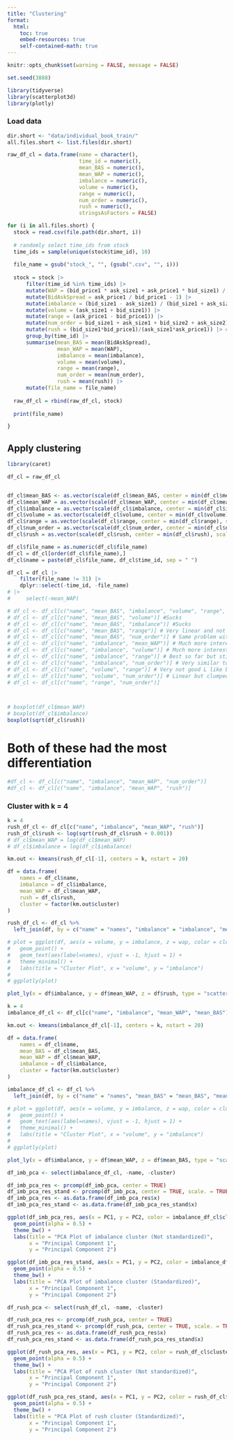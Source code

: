 ---
title: "Clustering"
format:
  html:
    toc: true
    embed-resources: true
    self-contained-math: true
---

```{r setup, include=FALSE}
knitr::opts_chunk$set(warning = FALSE, message = FALSE)

set.seed(3888)
```

```{r}
library(tidyverse)
library(scatterplot3d)
library(plotly)
```

### Load data

```{r}
dir.short <- "data/individual_book_train/"
all.files.short <- list.files(dir.short)

raw_df_cl = data.frame(name = character(),
                       time_id = numeric(),
                       mean_BAS = numeric(),
                       mean_WAP = numeric(),
                       imbalance = numeric(),
                       volume = numeric(),
                       range = numeric(),
                       num_order = numeric(),
                       rush = numeric(),
                       stringsAsFactors = FALSE)

for (i in all.files.short) {
  stock = read.csv(file.path(dir.short, i))
  
  # randomly select time_ids from stock
  time_ids = sample(unique(stock$time_id), 10)
  
  file_name = gsub("stock_", "", (gsub(".csv", "", i)))
  
  stock = stock |> 
      filter(time_id %in% time_ids) |>
      mutate(WAP = (bid_price1 * ask_size1 + ask_price1 * bid_size1) / (bid_size1 + ask_size1)) |>
      mutate(BidAskSpread = ask_price1 / bid_price1 - 1) |>
      mutate(imbalance = (bid_size1 - ask_size1) / (bid_size1 + ask_size1)) |>
      mutate(volume = (ask_size1 + bid_size1)) |>
      mutate(range = (ask_price1 - bid_price1)) |>
      mutate(num_order = bid_size1 + ask_size1 + bid_size2 + ask_size2) |>
      mutate(rush = (bid_size1*bid_price1)/(ask_size1*ask_price1)) |> # Made up
      group_by(time_id) |>
      summarise(mean_BAS = mean(BidAskSpread),
                mean_WAP = mean(WAP),
                imbalance = mean(imbalance),
                volume = mean(volume),
                range = mean(range),
                num_order = mean(num_order),
                rush = mean(rush)) |>
      mutate(file_name = file_name) 
  
  raw_df_cl = rbind(raw_df_cl, stock)
  
  print(file_name)

}
```

## Apply clustering

```{r}
library(caret)

df_cl = raw_df_cl


df_cl$mean_BAS <- as.vector(scale(df_cl$mean_BAS, center = min(df_cl$mean_BAS), scale = max(df_cl$mean_BAS) - min(df_cl$mean_BAS)))
df_cl$mean_WAP = as.vector(scale(df_cl$mean_WAP, center = min(df_cl$mean_WAP), scale = max(df_cl$mean_WAP) - min(df_cl$mean_WAP)))
df_cl$imbalance = as.vector(scale(df_cl$imbalance, center = min(df_cl$imbalance), scale = max(df_cl$imbalance) - min(df_cl$imbalance)))
df_cl$volume = as.vector(scale(df_cl$volume, center = min(df_cl$volume), scale = max(df_cl$volume) - min(df_cl$volume)))
df_cl$range = as.vector(scale(df_cl$range, center = min(df_cl$range), scale = max(df_cl$range) - min(df_cl$range)))
df_cl$num_order = as.vector(scale(df_cl$num_order, center = min(df_cl$num_order), scale = max(df_cl$num_order) - min(df_cl$num_order)))
df_cl$rush = as.vector(scale(df_cl$rush, center = min(df_cl$rush), scale = max(df_cl$rush) - min(df_cl$rush)))

df_cl$file_name = as.numeric(df_cl$file_name)
df_cl = df_cl[order(df_cl$file_name),]
df_cl$name = paste(df_cl$file_name, df_cl$time_id, sep = " ")

df_cl = df_cl |>
    filter(file_name != 31) |>
    dplyr::select(-time_id, -file_name)
# |>
#     select(-mean_WAP)

# df_cl <- df_cl[c("name", "mean_BAS", "imbalance", "volume", "range", "num_order")]
# df_cl <- df_cl[c("name", "mean_BAS", "volume")] #Sucks
# df_cl <- df_cl[c("name", "mean_BAS", "imbalance")] #Sucks
# df_cl <- df_cl[c("name", "mean_BAS", "range")] # Very linear and not differentiated
# df_cl <- df_cl[c("name", "mean_BAS", "num_order")] # Same problem with bas, volume - L like distribution
# df_cl <- df_cl[c("name", "imbalance", "mean_WAP")] # Much more interesting but not quite the seperation we need
# df_cl <- df_cl[c("name", "imbalance", "volume")] # Much more interesting but not quite the seperation we need
# df_cl <- df_cl[c("name", "imbalance", "range")] # Best so far but still have significant grouping
# df_cl <- df_cl[c("name", "imbalance", "num_order")] # Very similar to imbalance, volume not great
# df_cl <- df_cl[c("name", "volume", "range")] # Very not good L like but super clumped
# df_cl <- df_cl[c("name", "volume", "num_order")] # Linear but clumped - v bad
# df_cl <- df_cl[c("name", "range", "num_order")]




```

```{r}
# boxplot(df_cl$mean_WAP)
# boxplot(df_cl$imbalance)
boxplot(sqrt(df_cl$rush))
```

# Both of these had the most differentiation

```{r}
#df_cl <- df_cl[c("name", "imbalance", "mean_WAP", "num_order")]
#df_cl <- df_cl[c("name", "imbalance", "mean_WAP", "rush")] 
```

### Cluster with k = 4

```{r}
k = 4
rush_df_cl <- df_cl[c("name", "imbalance", "mean_WAP", "rush")] 
rush_df_cl$rush <- log(sqrt(rush_df_cl$rush + 0.001))
# df_cl$mean_WAP = log(df_cl$mean_WAP)
# df_cl$imbalance = log(df_cl$imbalance)

km.out <- kmeans(rush_df_cl[-1], centers = k, nstart = 20)

df = data.frame(
    names = df_cl$name,
    imbalance = df_cl$imbalance,
    mean_WAP = df_cl$mean_WAP,
    rush = df_cl$rush,
    cluster = factor(km.out$cluster)
)

rush_df_cl <- df_cl %>% 
  left_join(df, by = c("name" = "names", "imbalance" = "imbalance", "mean_WAP" = "mean_WAP", "rush" = "rush"))

# plot = ggplot(df, aes(x = volume, y = imbalance, z = wap, color = cluster, label = names)) + 
#   geom_point() + 
#   geom_text(aes(label=names), vjust = -1, hjust = 1) +
#   theme_minimal() +
#   labs(title = "Cluster Plot", x = "volume", y = "imbalance")
# 
# ggplotly(plot)

plot_ly(x = df$imbalance, y = df$mean_WAP, z = df$rush, type = "scatter3d", mode = "markers", marker = list(color = df$cluster))

```

```{r}
k = 4
imbalance_df_cl <- df_cl[c("name", "imbalance", "mean_WAP", "mean_BAS")] 

km.out <- kmeans(imbalance_df_cl[-1], centers = k, nstart = 20)

df = data.frame(
    names = df_cl$name,
    mean_BAS = df_cl$mean_BAS,
    mean_WAP = df_cl$mean_WAP,
    imbalance = df_cl$imbalance,
    cluster = factor(km.out$cluster)
)

imbalance_df_cl <- df_cl %>% 
  left_join(df, by = c("name" = "names", "mean_BAS" = "mean_BAS", "mean_WAP" = "mean_WAP", "imbalance" = "imbalance"))

# plot = ggplot(df, aes(x = volume, y = imbalance, z = wap, color = cluster, label = names)) + 
#   geom_point() + 
#   geom_text(aes(label=names), vjust = -1, hjust = 1) +
#   theme_minimal() +
#   labs(title = "Cluster Plot", x = "volume", y = "imbalance")
# 
# ggplotly(plot)

plot_ly(x = df$imbalance, y = df$mean_WAP, z = df$mean_BAS, type = "scatter3d", mode = "markers", marker = list(color = df$cluster))

```

```{r}
df_imb_pca <- select(imbalance_df_cl, -name, -cluster)

df_imb_pca_res <- prcomp(df_imb_pca, center = TRUE)
df_imb_pca_res_stand <- prcomp(df_imb_pca, center = TRUE, scale. = TRUE)
df_imb_pca_res <- as.data.frame(df_imb_pca_res$x)
df_imb_pca_res_stand <- as.data.frame(df_imb_pca_res_stand$x)

ggplot(df_imb_pca_res, aes(x = PC1, y = PC2, color = imbalance_df_cl$cluster)) +
  geom_point(alpha = 0.5) +
  theme_bw() +
  labs(title = "PCA Plot of imbalance cluster (Not standardized)",
       x = "Principal Component 1",
       y = "Principal Component 2")

ggplot(df_imb_pca_res_stand, aes(x = PC1, y = PC2, color = imbalance_df_cl$cluster)) +
  geom_point(alpha = 0.5) +
  theme_bw() +
  labs(title = "PCA Plot of imbalance cluster (Standardized)",
       x = "Principal Component 1",
       y = "Principal Component 2")
```

```{r}
df_rush_pca <- select(rush_df_cl, -name, -cluster)

df_rush_pca_res <- prcomp(df_rush_pca, center = TRUE)
df_rush_pca_res_stand <- prcomp(df_rush_pca, center = TRUE, scale. = TRUE)
df_rush_pca_res <- as.data.frame(df_rush_pca_res$x)
df_rush_pca_res_stand <- as.data.frame(df_rush_pca_res_stand$x)

ggplot(df_rush_pca_res, aes(x = PC1, y = PC2, color = rush_df_cl$cluster)) +
  geom_point(alpha = 0.5) +
  theme_bw() +
  labs(title = "PCA Plot of rush cluster (Not standardized)",
       x = "Principal Component 1",
       y = "Principal Component 2")

ggplot(df_rush_pca_res_stand, aes(x = PC1, y = PC2, color = rush_df_cl$cluster)) +
  geom_point(alpha = 0.5) +
  theme_bw() +
  labs(title = "PCA Plot of rush cluster (Standardized)",
       x = "Principal Component 1",
       y = "Principal Component 2")
```
